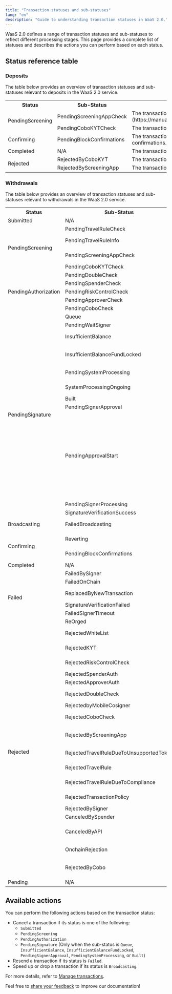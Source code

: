 ```yaml
---
title: "Transaction statuses and sub-statuses"
lang: "en"
description: "Guide to understanding transaction statuses in WaaS 2.0."
---
```


WaaS 2.0 defines a range of transaction statuses and sub-statuses to reflect different processing stages. This page provides a complete list of statuses and describes the actions you can perform based on each status.

## Status reference table

### Deposits

The table below provides an overview of transaction statuses and sub-statuses relevant to deposits in the WaaS 2.0 service.

<table className="table-three-cols">
<tr>
<th>Status</th>
<th>Sub-Status</th>
<th>Description</th>
</tr>
<tr>
<td rowspan="2">PendingScreening</td>
<td>PendingScreeningAppCheck</td>
<td>The transaction is under review by the [Screening app](https://manuals.cobo.com/en/apps/screening/introduction).</td>
</tr>
<tr>
<td>PendingCoboKYTCheck</td>
<td>The transaction is pending Cobo's KYT check.</td>
</tr>
<tr>
<td>Confirming</td>
<td>PendingBlockConfirmations</td>
<td>The transaction is awaiting the required number of confirmations.</td>
</tr>
<tr>
<td>Completed</td>
<td>N/A</td>
<td>The transaction is completed and funds are available.</td>
</tr>
<tr>
<td rowspan="2">Rejected</td>
<td>RejectedByCoboKYT</td>
<td>The transaction was rejected by Cobo KYT.</td>
</tr>
<tr>
<td>RejectedByScreeningApp</td>
<td>The transaction was rejected by the Screening app.</td>
</tr>
</table>

### Withdrawals

The table below provides an overview of transaction statuses and sub-statuses relevant to withdrawals in the WaaS 2.0 service.

<table className="table-three-cols">
  <tr>
    <th>Status</th>
    <th>Sub-Status</th>
    <th>Description</th>
  </tr>
  <tr>
    <td rowspan="1">Submitted</td>
    <td>N/A</td>
    <td>The transaction is submitted.</td>
  </tr>
  <tr>
    <td rowspan="4">PendingScreening</td>
    <td>PendingTravelRuleCheck</td>
    <td>The transaction is undergoing a Travel Rule check.</td>
  </tr>
  <tr>
    <td>PendingTravelRuleInfo</td>
    <td>The transaction is awaiting users to provide information related to the Travel Rule.</td>
  </tr>
  <tr>
    <td>PendingScreeningAppCheck</td>
    <td>The transaction is under review by the [Screening app](https://manuals.cobo.com/en/apps/screening/introduction).</td>
  </tr>
  <tr>
    <td>PendingCoboKYTCheck</td>
    <td>The transaction is pending Cobo's KYT check.</td>
  </tr>
  <tr>
    <td rowspan="5">PendingAuthorization</td>
    <td>PendingDoubleCheck</td>
    <td>The transaction is pending a double check.</td>
  </tr>
  <tr>
    <td>PendingSpenderCheck</td>
    <td>The transaction is pending a spender check.</td>
  </tr>
  <tr>
    <td>PendingRiskControlCheck</td>
    <td>The transaction is pending for a Risk Control check.</td>
  </tr>
  <tr>
    <td>PendingApproverCheck</td>
    <td>The transaction is pending approval from the approver.</td>
  </tr>
  <tr>
    <td>PendingCoboCheck</td>
    <td>The transaction is pending an internal check by Cobo.</td>
  </tr>
  <tr>
    <td rowspan="11">PendingSignature</td>
    <td>Queue</td>
    <td>The transaction is queued to be processed by Cobo Portal.</td>
  </tr>
  <tr>
    <td>PendingWaitSigner</td>
    <td>The transaction is pending signature.</td>
  </tr>
  <tr>
    <td>InsufficientBalance</td>
    <td>The transaction cannot proceed due to insufficient balance. Please deposit required tokens or cancel the transaction.</td>
  </tr>
  <tr>
    <td>InsufficientBalanceFundLocked</td>
    <td>The transaction cannot proceed because the available balance is currently locked. Please wait until the balance is unlocked.</td>
  </tr>
  <tr>
    <td>PendingSystemProcessing</td>
    <td>The transaction has been submitted and is awaiting processing by the blockchain system.</td>
  </tr>
  <tr>
    <td>SystemProcessingOngoing</td>
    <td>The blockchain system is currently processing the transaction.</td>
  </tr>
  <tr>
    <td>Built</td>
    <td>The transaction has been built but not signed yet.</td>
  </tr>
  <tr>
    <td>PendingSignerApproval</td>
    <td>The transaction is pending approval from the signer.</td>
  </tr>
  <tr>
    <td>PendingApprovalStart</td>
    <td>The transaction approval is waiting to be started.<ul><li>For <a href="https://manuals.cobo.com/en/portal/mpc-wallets/ucw/introduction">MPC Wallets (User-Controlled Wallets)</a>, you need to use the Client App and call the UCW SDK to start the transaction approval process.</li><li>For <a href="https://manuals.cobo.com/en/portal/mpc-wallets/ocw/introduction">MPC Wallets (Organization-Controlled Wallets)</a>:<ul><li>If you are using the <a href="https://manuals.cobo.com/en/portal/mpc-wallets/ocw/create-key-share-groups">server co-signer</a>, this status indicates that the TSS Node will soon request the callback server to start the <a href="https://manuals.cobo.com/en/portal/risk-controls/introduction">risk controls</a> check. No further action is required from you at this stage.</li><li>If you are using the <a href="https://manuals.cobo.com/en/portal/mpc-wallets/ocw/create-key-share-groups">mobile co-signer</a>, key share holders need to use their <a href="https://manuals.cobo.com/en/guard/introduction">Cobo Guard</a> to approve the transaction and participate in the signing process.</li></ul></li></ul></td>
  </tr>
  <tr>
    <td>PendingSignerProcessing</td>
    <td>The transaction is currently being signed.</td>
  </tr>
  <tr>
    <td>SignatureVerificationSuccess</td>
    <td>The transaction's signature has been successfully verified.</td>
  </tr>
  <tr>
    <td>Broadcasting</td>
    <td>FailedBroadcasting</td>
    <td>The transaction failed to be broadcast to the blockchain network.</td>
  </tr>
  <tr>
    <td rowspan="2">Confirming</td>
    <td>Reverting</td>
    <td>The transaction is being reverted due to failure on the blockchain.</td>
  </tr>
  <tr>
    <td>PendingBlockConfirmations</td>
    <td> The transaction is awaiting the required number of confirmations.</td>
  </tr>
  <tr>
    <td rowspan="1">Completed</td>
    <td>N/A</td>
    <td>The transaction is completed.</td>
  </tr>
  <tr>
    <td rowspan="6">Failed</td>
    <td>FailedBySigner</td>
    <td>The transaction failed during the signing process.</td>
  </tr>
  <tr>
    <td>FailedOnChain</td>
    <td>The transaction failed on the blockchain.</td>
  </tr>
  <tr>
    <td>ReplacedByNewTransaction</td>
    <td>The transaction has been replaced by a new transaction through the Replace-By-Fee (RBF) mechanism.</td>
  </tr>
  <tr>
    <td>SignatureVerificationFailed</td>
    <td>The transaction's signature failed verification.</td>
  </tr>
  <tr>
    <td>FailedSignerTimeout</td>
    <td>The transaction failed due to signature timeout.</td>
  </tr>
  <tr>
    <td>ReOrged</td>
    <td>The transaction failed due to a blockchain reorganization.</td>
  </tr>
  <tr>
    <td rowspan="18">Rejected</td>
    <td>RejectedWhiteList</td>
    <td>The transaction was rejected because the IP address of the initiator was not in the whitelist.</td>
  </tr>
  <tr>
    <td>RejectedKYT</td>
    <td>The transaction was rejected because it failed Know Your Transaction (KYT) compliance checks.</td>
  </tr>
  <tr>
    <td>RejectedRiskControlCheck</td>
    <td>The transaction was rejected because it failed the risk control check.</td>
  </tr>
  <tr>
    <td>RejectedSpenderAuth</td>
    <td>The transaction was rejected by the spender.</td>
  </tr>
  <tr>
    <td>RejectedApproverAuth</td>
    <td>The transaction was rejected by the approver.</td>
  </tr>
  <tr>
    <td>RejectedDoubleCheck</td>
    <td>The transaction was rejected because it failed a double check.</td>
  </tr>
  <tr>
    <td>RejectedbyMobileCosigner</td>
    <td>The transaction was rejected by a mobile cosigner.</td>
  </tr>
  <tr>
    <td>RejectedCoboCheck</td>
    <td>The transaction was rejected because it failed the internal check by Cobo.</td>
  </tr>
    <tr>
    <td>RejectedByScreeningApp</td>
    <td>The transaction was rejected because it failed the screening check by the [Screening app](https://manuals.cobo.com/en/apps/screening/introduction).</td>
  </tr>
  <tr>
    <td>RejectedTravelRuleDueToUnsupportedToken</td>
    <td>The transaction was rejected because the token was not supported by the Travel Rule.</td>
  </tr>
  <tr>
    <td>RejectedTravelRule</td>
    <td>The transaction was rejected because it failed to comply with the Travel Rule.</td>
  </tr>
  <tr>
    <td>RejectedTravelRuleDueToCompliance</td>
    <td>The transaction was rejected because it failed the cross-check of the Travel Rule.</td>
  </tr>
  <tr>
    <td>RejectedTransactionPolicy</td>
    <td>The transaction was rejected due to it failed the transaction policies.</td>
  </tr>
  <tr>
    <td>RejectedBySigner</td>
    <td>The transaction was rejected by the signer.</td>
  </tr>
  <tr>
    <td>CanceledBySpender</td>
    <td>The transaction was canceled by a spender.</td>
  </tr>
  <tr>
    <td>CanceledByAPI</td>
    <td>The transaction was canceled by a [Cancel transaction](https://www.cobo.com/developers/v2/api-references/transactions/cancel-transaction) operation.</td>
  </tr>
  <tr>
    <td>OnchainRejection</td>
    <td>The transaction was rejected from being added to the blockchain.</td>
  </tr>
  <tr>
    <td>RejectedByCobo</td>
    <td>The transaction was rejected by Cobo possibly due to unmet compliance or risk control requirements. You can contact our [support team](mailto:help@cobo.com) for more details.</td>
  </tr>
  <tr>
    <td rowspan="1">Pending</td>
    <td>N/A</td>
    <td>The transaction is waiting to be included in a block.</td>
  </tr>
</table>

## Available actions

You can perform the following actions based on the transaction status:

- Cancel a transaction if its status is one of the following:
  - `Submitted`
  - `PendingScreening`
  - `PendingAuthorization`
  - `PendingSignature` (Only when the sub-status is `Queue`, `InsufficientBalance`, `InsufficientBalanceFundLocked`, `PendingSignerApproval`, `PendingSystemProcessing`, or `Built`)
- Resend a transaction if its status is `Failed`.
- Speed up or drop a transaction if its status is `Broadcasting`.

For more details, refer to [Manage transactions](/v2/guides/transactions/manage-transactions).

<Tip>Feel free to [share your feedback](https://forms.zohopublic.com/cobo/form/DocumentFeedbackForm/formperma/QvLOhxJv1_JMsJ-1dleZ8Itb_7rzN-LtgvsDdxosoVI) to improve our documentation!</Tip>